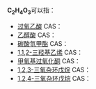 {{MolFormDisambigNav|C=2|H=4|O=3}}
{{DISPLAYTITLE:C<sub>2</sub>H<sub>4</sub>O<sub>3</sub>}}
'''C<sub>2</sub>H<sub>4</sub>O<sub>3</sub>'''可以指：

*[[过氧乙酸|过氧乙酸]]  CAS：{{CAS|79-21-0}}
*[[乙醇酸|乙醇酸]]  CAS：{{CAS|79-14-1}}
*[[碳酸氫甲酯|碳酸氫甲酯]]  CAS：{{CAS|7456-87-3}}
*[[1,1,2-三羟基乙烯|1,1,2-三羟基乙烯]]  CAS：{{CAS|137506-87-7}}
*[[甲氧基过氧化酮|甲氧基过氧化酮]]  CAS：{{CAS|400602-98-4}}
*[[1,2,3-三氧杂环戊烷|1,2,3-三氧杂环戊烷]]  CAS：{{CAS|6669-36-9}}
*[[1,2,4-三氧杂环戊烷|1,2,4-三氧杂环戊烷]]  CAS：{{CAS|289-14-5}}
{{Isomerdab}}